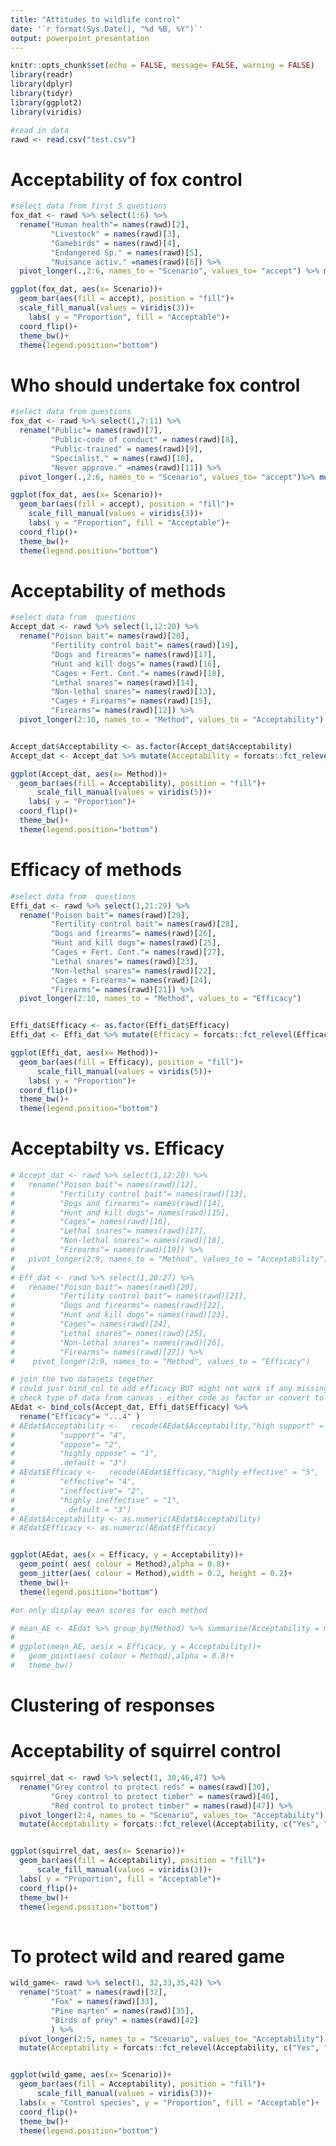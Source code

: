 ```yaml
---
title: "Attitudes to wildlife control"
date: '`r format(Sys.Date(), "%d %B, %Y")`'
output: powerpoint_presentation
---
```


```r
knitr::opts_chunk$set(echo = FALSE, message= FALSE, warning = FALSE)
library(readr)
library(dplyr)
library(tidyr)
library(ggplot2)
library(viridis)
```

```r
#read in data 
rawd <- read.csv("test.csv")
```



# Acceptability of fox control

```r
#select data from first 5 questions
fox_dat <- rawd %>% select(1:6) %>% 
  rename("Human health"= names(rawd)[2], 
         "Livestock" = names(rawd)[3],
         "Gamebirds" = names(rawd)[4],
         "Endangered Sp." = names(rawd)[5],
         "Nuisance activ." =names(rawd)[6]) %>% 
  pivot_longer(.,2:6, names_to = "Scenario", values_to= "accept") %>% mutate(accept= forcats::fct_relevel(accept,c("yes",  "don't know","no")))

ggplot(fox_dat, aes(x= Scenario))+
  geom_bar(aes(fill = accept), position = "fill")+
  scale_fill_manual(values = viridis(3))+
    labs( y = "Proportion", fill = "Acceptable")+
  coord_flip()+
  theme_bw()+
  theme(legend.position="bottom")

```

# Who should undertake fox control

```r
#select data from questions
fox_dat <- rawd %>% select(1,7:11) %>% 
  rename("Public"= names(rawd)[7], 
         "Public-code of conduct" = names(rawd)[8],
         "Public-trained" = names(rawd)[9],
         "Specialist." = names(rawd)[10],
         "Never approve." =names(rawd)[11]) %>% 
  pivot_longer(.,2:6, names_to = "Scenario", values_to= "accept")%>% mutate(accept= forcats::fct_relevel(accept,c("yes",  "don't know","no")))

ggplot(fox_dat, aes(x= Scenario))+
  geom_bar(aes(fill = accept), position = "fill")+
    scale_fill_manual(values = viridis(3))+
    labs( y = "Proportion", fill = "Acceptable")+
  coord_flip()+
  theme_bw()+
  theme(legend.position="bottom")

```

# Acceptability of methods

```r
#select data from  questions
Accept_dat <- rawd %>% select(1,12:20) %>% 
  rename("Poison bait"= names(rawd)[20],
         "Fertility control bait"= names(rawd)[19],
         "Dogs and firearms"= names(rawd)[17],
         "Hunt and kill dogs"= names(rawd)[16],
         "Cages + Fert. Cont."= names(rawd)[18],
         "Lethal snares"= names(rawd)[14],
         "Non-lethal snares"= names(rawd)[13],
         "Cages + Firearms"= names(rawd)[15],
         "Firearms"= names(rawd)[12]) %>% 
  pivot_longer(2:10, names_to = "Method", values_to = "Acceptability")


Accept_dat$Acceptability <- as.factor(Accept_dat$Acceptability)
Accept_dat <- Accept_dat %>% mutate(Acceptability = forcats::fct_relevel(Acceptability, c("high support", "support", "don\xd5t know", "oppose", "highly oppose")))

ggplot(Accept_dat, aes(x= Method))+
  geom_bar(aes(fill = Acceptability), position = "fill")+
      scale_fill_manual(values = viridis(5))+
    labs( y = "Proportion")+
  coord_flip()+
  theme_bw()+
  theme(legend.position="bottom")

```

# Efficacy of methods

```r
#select data from  questions
Effi_dat <- rawd %>% select(1,21:29) %>% 
  rename("Poison bait"= names(rawd)[29],
         "Fertility control bait"= names(rawd)[28],
         "Dogs and firearms"= names(rawd)[26],
         "Hunt and kill dogs"= names(rawd)[25],
         "Cages + Fert. Cont."= names(rawd)[27],
         "Lethal snares"= names(rawd)[23],
         "Non-lethal snares"= names(rawd)[22],
         "Cages + Firearms"= names(rawd)[24],
         "Firearms"= names(rawd)[21]) %>% 
  pivot_longer(2:10, names_to = "Method", values_to = "Efficacy")


Effi_dat$Efficacy <- as.factor(Effi_dat$Efficacy)
Effi_dat <- Effi_dat %>% mutate(Efficacy = forcats::fct_relevel(Efficacy, c("highly effective", "effective", "don\xd5t know", "ineffective", "highly ineffective")))

ggplot(Effi_dat, aes(x= Method))+
  geom_bar(aes(fill = Efficacy), position = "fill")+
      scale_fill_manual(values = viridis(5))+
    labs( y = "Proportion")+
  coord_flip()+
  theme_bw()+
  theme(legend.position="bottom")

```

# Acceptabilty vs. Efficacy

```r
# Accept_dat <- rawd %>% select(1,12:20) %>% 
#   rename("Poison bait"= names(rawd)[12],
#          "Fertility control bait"= names(rawd)[13],
#          "Dogs and firearms"= names(rawd)[14],
#          "Hunt and kill dogs"= names(rawd)[15],
#          "Cages"= names(rawd)[16],
#          "Lethal snares"= names(rawd)[17],
#          "Non-lethal snares"= names(rawd)[18],
#          "Firearms"= names(rawd)[19]) %>% 
#   pivot_longer(2:9, names_to = "Method", values_to = "Acceptability")
# 
# Eff_dat <- rawd %>% select(1,20:27) %>% 
#   rename("Poison bait"= names(rawd)[20],
#          "Fertility control bait"= names(rawd)[21],
#          "Dogs and firearms"= names(rawd)[22],
#          "Hunt and kill dogs"= names(rawd)[23],
#          "Cages"= names(rawd)[24],
#          "Lethal snares"= names(rawd)[25],
#          "Non-lethal snares"= names(rawd)[26],
#          "Firearms"= names(rawd)[27]) %>% 
#    pivot_longer(2:9, names_to = "Method", values_to = "Efficacy")

# join the two datasets together
# could just bind_col to add efficacy BUT might not work if any missing data? 
# check type of data from canvas - either code as factor or convert to numbers
AEdat <- bind_cols(Accept_dat, Effi_dat$Efficacy) %>% 
  rename("Efficacy"= "...4" ) 
# AEdat$Acceptability <-   recode(AEdat$Acceptability,"high support" = "5",
#          "support"= "4",
#          "oppose"= "2",
#          "highly oppose" = "1",
#          .default = "3")
# AEdat$Efficacy <-   recode(AEdat$Efficacy,"highly effective" = "5",
#          "effective"= "4",
#          "ineffective"= "2",
#          "highly ineffective" = "1",
#           .default = "3")
# AEdat$Acceptability <- as.numeric(AEdat$Acceptability)
# AEdat$Efficacy <- as.numeric(AEdat$Efficacy)


ggplot(AEdat, aes(x = Efficacy, y = Acceptability))+
  geom_point( aes( colour = Method),alpha = 0.8)+
  geom_jitter(aes( colour = Method),width = 0.2, height = 0.2)+
  theme_bw()+
  theme(legend.position="bottom")


```

```r
#or only display mean scores for each method

# mean_AE <- AEdat %>% group_by(Method) %>% summarise(Acceptability = mean(Acceptability), Efficacy = mean(Efficacy))
# 
# ggplot(mean_AE, aes(x = Efficacy, y = Acceptability))+
#   geom_point(aes( colour = Method),alpha = 0.8)+
#   theme_bw()
```

# Clustering of responses

# Acceptability of squirrel control

```r
squirrel_dat <- rawd %>% select(1, 30,46,47) %>% 
  rename("Grey control to protect reds" = names(rawd)[30],
         "Grey control to protect timber" = names(rawd)[46],
         "Red control to protect timber" = names(rawd)[47]) %>% 
  pivot_longer(2:4, names_to = "Scenario", values_to= "Acceptability") %>% 
  mutate(Acceptability = forcats::fct_relevel(Acceptability, c("Yes", "Unsure", "No")))


ggplot(squirrel_dat, aes(x= Scenario))+
  geom_bar(aes(fill = Acceptability), position = "fill")+
      scale_fill_manual(values = viridis(3))+
  labs( y = "Proportion", fill = "Acceptable")+
  coord_flip()+
  theme_bw()+
  theme(legend.position="bottom")
  
```

# To protect wild and reared game

```r
wild_game<- rawd %>% select(1, 32,33,35,42) %>% 
  rename("Stoat" = names(rawd)[32],
         "Fox" = names(rawd)[33],
         "Pine marten" = names(rawd)[35],
         "Birds of prey" = names(rawd)[42]
         ) %>% 
  pivot_longer(2:5, names_to = "Scenario", values_to= "Acceptability") %>% 
  mutate(Acceptability = forcats::fct_relevel(Acceptability, c("Yes", "Unsure", "No")))


ggplot(wild_game, aes(x= Scenario))+
  geom_bar(aes(fill = Acceptability), position = "fill")+
      scale_fill_manual(values = viridis(3))+
  labs(x = "Control species", y = "Proportion", fill = "Acceptable")+
  coord_flip()+
  theme_bw()+
  theme(legend.position="bottom")
  
```

